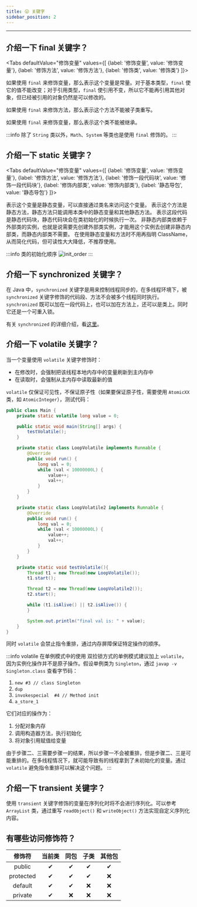```yaml
---
title: 😛 关键字
sidebar_position: 2
---
```



----

## 介绍一下 final 关键字？

<Tabs
    defaultValue="修饰变量"
    values={[
        {label: '修饰变量', value: '修饰变量'},
        {label: '修饰方法', value: '修饰方法'},
        {label: '修饰类', value: '修饰类'}
]}>

<TabItem value="修饰变量">

如果使用 `final` 来修饰变量，那么表示这个变量是常量。对于基本类型，`final` 使它的值不能改变；对于引用类型，`final` 使引用不变，所以它不能再引用其他对象，但已经被引用的对象仍然是可以修改的。

</TabItem>

<TabItem value="修饰方法">

如果使用 `final` 来修饰方法，那么表示这个方法不能被子类重写。

</TabItem>

<TabItem value="修饰类">

如果使用 `final` 来修饰变量，那么表示这个类不能被继承。

:::info
除了 `String` 类以外，`Math`、`System` 等类也是使用 `final` 修饰的。
:::
</TabItem>
</Tabs>

## 介绍一下 static 关键字？

<Tabs
    defaultValue="修饰变量"
    values={[
        {label: '修饰变量', value: '修饰变量'},
        {label: '修饰方法', value: '修饰方法'},
        {label: '修饰一段代码块', value: '修饰一段代码块'},
        {label: '修饰内部类', value: '修饰内部类'},
        {label: '静态导包', value: '静态导包'}
]}>

<TabItem value="修饰变量">
表示这个变量是静态变量，可以直接通过类名来访问这个变量。
</TabItem>

<TabItem value="修饰方法">
表示这个方法是静态方法，静态方法只能调用本类中的静态变量和其他静态方法。
</TabItem>

<TabItem value="修饰一段代码块">
表示这段代码是静态代码块，静态代码块会在类初始化的时候执行一次。
</TabItem>

<TabItem value="修饰内部类">
非静态内部类依赖于外部类的实例，也就是说需要先创建外部类实例，才能用这个实例去创建非静态内部类，而静态内部类不需要。
</TabItem>

<TabItem value="静态导包">
在使用静态变量和方法时不用再指明 ClassName，从而简化代码，但可读性大大降低，不推荐使用。
</TabItem>

</Tabs>


:::info 类的初始化顺序
![init_order](https://i.loli.net/2021/07/29/YTFHv7G2xny9la8.png)
:::

## 介绍一下 synchronized 关键字？

在 Java 中，`synchronized` 关键字是用来控制线程同步的，在多线程环境下，被 `synchronized` 关键字修饰的代码段、方法不会被多个线程同时执行。`synchronized` 既可以加在一段代码上，也可以加在方法上，还可以是类上。同时它还是一个可重入锁。

有关 `synchronized` 的详细介绍，看[这里](../java-multithread/lock#介绍一下-Synchronized-关键字？)。

## 介绍一下 volatile 关键字？

当一个变量使用 `volatile` 关键字修饰时：

- 在修改时，会强制把该线程本地内存中的变量刷新到主内存中
- 在读取时，会强制从主内存中读取最新的值

`volatile` 仅保证可见性，不保证原子性（如果要保证原子性，需要使用 `AtomicXX` 类，如 `AtomicInteger`），测试代码：

```java
public class Main {
    private static volatile long value = 0;

    public static void main(String[] args) {
        testVolatile();
    }

    private static class LoopVolatile implements Runnable {
        @Override
        public void run() {
            long val = 0;
            while (val < 10000000L) {
                value++;
                val++;
            }
        }
    }

    private static class LoopVolatile2 implements Runnable {
        @Override
        public void run() {
            long val = 0;
            while (val < 10000000L) {
                value++;
                val++;
            }
        }
    }

    private static void testVolatile(){
        Thread t1 = new Thread(new LoopVolatile());
        t1.start();

        Thread t2 = new Thread(new LoopVolatile2());
        t2.start();

        while (t1.isAlive() || t2.isAlive()) {
        }

        System.out.println("final val is: " + value);
    }
}
```

同时 `volatile` 会禁止指令重排，通过内存屏障保证特定操作的顺序。

:::info volatile 在单例模式中的使用
双捡锁方式的单例模式建议加上 `volatile`，因为实例化操作并不是原子操作。假设单例类为 `Singleton`，通过 `javap -v Singleton.class` 查看字节码：

1. `new #3 // class Singleton`
2. `dup`
3. `invokespecial  #4 // Method init`
4. `a_store_1`

它们对应的操作为：
1. 分配对象内存
2. 调用构造器方法，执行初始化
3. 将对象引用赋值给变量

由于步骤二、三需要步骤一的结果，所以步骤一不会被重排，但是步骤二、三是可能重排的。在多线程情况下，就可能导致有的线程拿到了未初始化的变量。通过 `volatile`
避免指令重排可以解决这个问题。
:::

## 介绍一下 transient 关键字？

使用 `transient` 关键字修饰的变量在序列化时将不会进行序列化。可以参考 `ArrayList` 类，通过重写 `readObject()` 和 `writeObject()`
方法实现自定义序列化内容。

## 有哪些访问修饰符？

| 修饰符 | 当前类 | 同包 | 子类 | 其他包 |
|  :---:  |  :---:  | :---: | :---: | :---: |
| public | ✔ | ✔ | ✔ | ✔ |
| protected | ✔ | ✔ | ✔ | ❌ |
| default | ✔ | ✔ | ❌ | ❌ |
| private | ✔ | ❌ | ❌ | ❌ |

